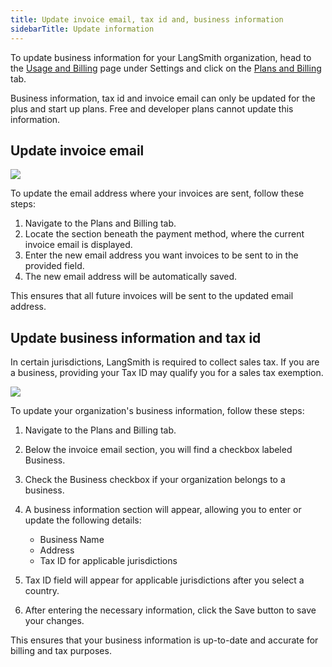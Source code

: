 ```yaml
---
title: Update invoice email, tax id and, business information
sidebarTitle: Update information
---
```


To update business information for your LangSmith organization, head to the [Usage and Billing](https://smith.langchain.com/settings/payments) page under Settings and click on the [Plans and Billing](https://smith.langchain.com/settings/payments?tab=2) tab.

<Note>
  Business information, tax id and invoice email can only be updated for the plus and start up plans. Free and developer plans cannot update this information.
</Note>

## Update invoice email

![](images/update-invoice-email.png)

To update the email address where your invoices are sent, follow these steps:

1. Navigate to the Plans and Billing tab.
2. Locate the section beneath the payment method, where the current invoice email is displayed.
3. Enter the new email address you want invoices to be sent to in the provided field.
4. The new email address will be automatically saved.

This ensures that all future invoices will be sent to the updated email address.

## Update business information and tax id

<Note>
  In certain jurisdictions, LangSmith is required to collect sales tax. If you are a business, providing your Tax ID may qualify you for a sales tax exemption.
</Note>

![](images/update-business-info.png)

To update your organization's business information, follow these steps:

1. Navigate to the Plans and Billing tab.

2. Below the invoice email section, you will find a checkbox labeled Business.

3. Check the Business checkbox if your organization belongs to a business.

4. A business information section will appear, allowing you to enter or update the following details:

   * Business Name
   * Address
   * Tax ID for applicable jurisdictions

5. Tax ID field will appear for applicable jurisdictions after you select a country.

6. After entering the necessary information, click the Save button to save your changes.

This ensures that your business information is up-to-date and accurate for billing and tax purposes.

